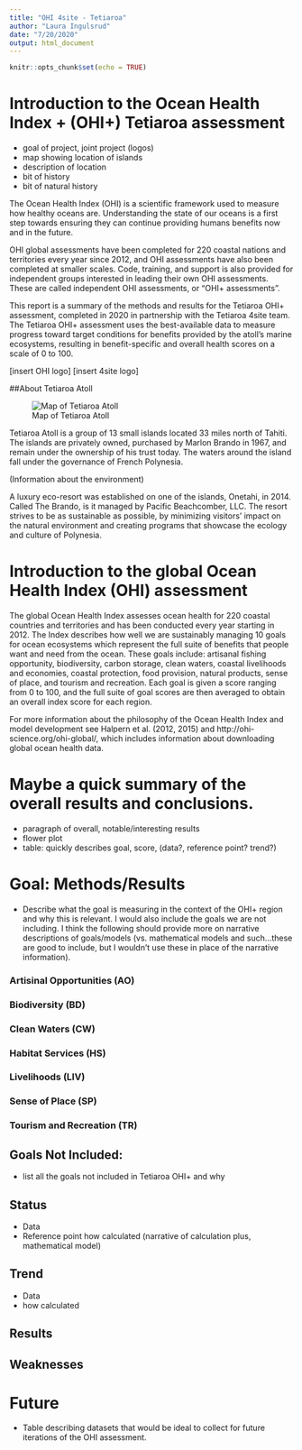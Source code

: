 ```yaml
---
title: "OHI 4site - Tetiaroa"
author: "Laura Ingulsrud"
date: "7/20/2020"
output: html_document
---
```


```r
knitr::opts_chunk$set(echo = TRUE)
```

# Introduction to the Ocean Health Index + (OHI+) Tetiaroa assessment
- goal of project, joint project (logos)
- map showing location of islands
- description of location
- bit of history
- bit of natural history

The Ocean Health Index (OHI) is a scientific framework used to measure how healthy oceans are. Understanding the state of our oceans is a first step towards ensuring they can continue providing humans benefits now and in the future. 

OHI global assessments have been completed for 220 coastal nations and territories every year since 2012, and OHI assessments have also been completed at smaller scales. Code, training, and support is also provided for independent groups interested in leading their own OHI assessments. These are called independent OHI assessments, or “OHI+ assessments”. 

This report is a summary of the methods and results for the Tetiaroa OHI+ assessment, completed in 2020 in partnership with the Tetiaroa 4site team. The Tetiaroa OHI+ assessment uses the best-available data to measure progress toward target conditions for benefits provided by the atoll’s marine ecosystems, resulting in benefit-specific and overall health scores on a scale of 0 to 100. 

[insert OHI logo] [insert 4site logo]

##About Tetiaroa Atoll 

![Map of Tetiaroa Atoll](Home/github/tet-scores/documents/methods-results/assets/map_from_web.png)

Tetiaroa Atoll is a group of 13 small islands located 33 miles north of Tahiti. The islands are privately owned, purchased by Marlon Brando in 1967, and remain under the ownership of his trust today. The waters around the island fall under the governance of French Polynesia. 

(Information about the environment)

A luxury eco-resort was established on one of the islands, Onetahi, in 2014. Called The Brando, is it managed by Pacific Beachcomber, LLC. The resort strives to be as sustainable as possible, by minimizing visitors' impact on the natural environment and creating programs that showcase the ecology and culture of Polynesia. 



# Introduction to the global Ocean Health Index (OHI) assessment 

The global Ocean Health Index assesses ocean health for 220 coastal countries and territories and has been conducted every year starting in 2012. The Index describes how well we are sustainably managing 10 goals for ocean ecosystems which represent the full suite of benefits that people want and need from the ocean. These goals include: artisanal fishing opportunity, biodiversity, carbon storage, clean waters, coastal livelihoods and economies, coastal protection, food provision, natural products, sense of place, and tourism and recreation. Each goal is given a score ranging from 0 to 100, and the full suite of goal scores are then averaged to obtain an overall index score for each region.

For more information about the philosophy of the Ocean Health Index and model development see Halpern et al. (2012, 2015) and http://ohi-science.org/ohi-global/, which includes information about downloading global ocean health data.


# Maybe a quick summary of the overall results and conclusions.
- paragraph of overall, notable/interesting results
- flower plot
- table: quickly describes goal, score, (data?, reference point? trend?)

# Goal: Methods/Results
- Describe what the goal is measuring in the context of the OHI+ region and why this is relevant. I would also include the goals we are not including. I think the following should provide more on narrative descriptions of goals/models (vs. mathematical models and such...these are good to include, but I wouldn't use these in place of the narrative information).

### Artisinal Opportunities (AO)

### Biodiversity (BD)

### Clean Waters (CW)

### Habitat Services (HS)

### Livelihoods (LIV)

### Sense of Place (SP)

### Tourism and Recreation (TR)

## Goals Not Included:
- list all the goals not included in Tetiaroa OHI+ and why

## Status
- Data
- Reference point
how calculated (narrative of calculation plus, mathematical model)

## Trend
- Data
- how calculated

## Results

## Weaknesses

# Future
- Table describing datasets that would be ideal to collect for future iterations of the OHI assessment.
